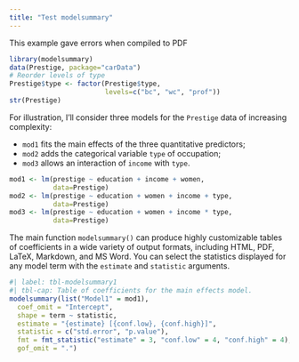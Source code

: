 ```yaml
---
title: "Test modelsummary"
---
```


This example gave errors when compiled to PDF

```r
library(modelsummary)
data(Prestige, package="carData")
# Reorder levels of type
Prestige$type <- factor(Prestige$type, 
                        levels=c("bc", "wc", "prof")) 
str(Prestige)
```


For illustration, I'll consider three models for the `Prestige` data of increasing complexity:

* `mod1` fits the main effects of the three quantitative predictors; 
* `mod2` adds the categorical variable `type` of occupation;
* `mod3` allows an interaction of `income` with `type`. 

```r
mod1 <- lm(prestige ~ education + income + women,
           data=Prestige)
mod2 <- lm(prestige ~ education + women + income + type,
           data=Prestige)
mod3 <- lm(prestige ~ education + women + income * type,
           data=Prestige)
```

The main function
`modelsummary()` can produce highly customizable tables of coefficients
in a wide variety of output formats, including HTML, PDF, LaTeX, Markdown, and MS Word.
You can select the statistics displayed for any model term with the `estimate` and
`statistic` arguments. 
```r
#| label: tbl-modelsummary1
#| tbl-cap: Table of coefficients for the main effects model.
modelsummary(list("Model1" = mod1),
  coef_omit = "Intercept",
  shape = term ~ statistic,
  estimate = "{estimate} [{conf.low}, {conf.high}]",
  statistic = c("std.error", "p.value"),
  fmt = fmt_statistic("estimate" = 3, "conf.low" = 4, "conf.high" = 4),
  gof_omit = ".")
```


